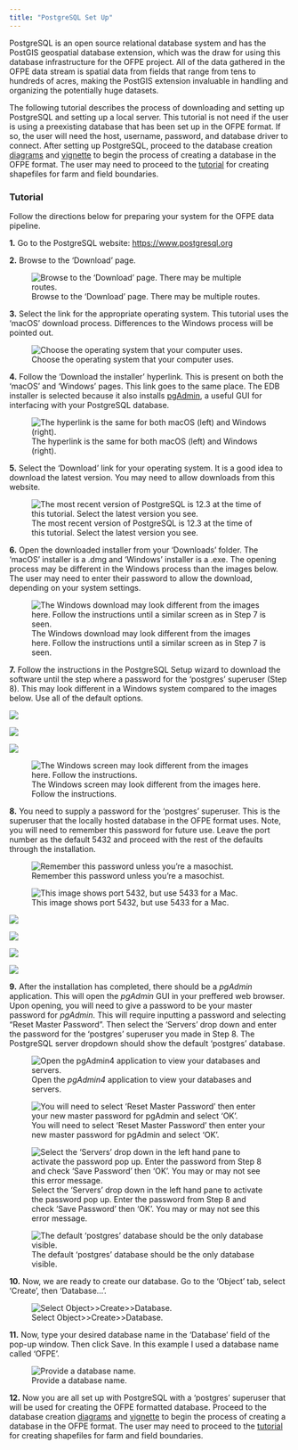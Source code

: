 ```yaml
---
title: "PostgreSQL Set Up"
---
```

PostgreSQL is an open source relational database system and has the PostGIS geospatial database extension, which was the draw for using this database infrastructure for the OFPE project. All of the data gathered in the OFPE data stream is spatial data from fields that range from tens to hundreds of acres, making the PostGIS extension invaluable in handling and organizing the potentially huge datasets.

The following tutorial describes the process of downloading and setting up PostgreSQL and setting up a local server. This tutorial is not need if the user is using a preexisting database that has been set up in the OFPE format. If so, the user will need the host, username, password, and database driver to connect. After setting up PostgreSQL, proceed to the database creation [diagrams](db_creation.html) and  [vignette](https://github.com/paulhegedus/OFPE/blob/master/vignettes/A1-DB_Create.Rmd) to begin the process of creating a database in the OFPE format. The user may need to proceed to the [tutorial](create_shp_qgis.html) for creating shapefiles for farm and field boundaries.

### Tutorial
Follow the directions below for preparing your system for the OFPE data pipeline.

**1.** Go to the PostgreSQL website: <https://www.postgresql.org> 

**2.** Browse to the 'Download' page.

![Browse to the 'Download' page. There may be multiple routes.](postgres_setup/step_2.png)


**3.** Select the link for the appropriate operating system. This tutorial uses the 'macOS' download process. Differences to the Windows process will be pointed out.

![Choose the operating system that your computer uses.](postgres_setup/step_3.png)


**4.** Follow the 'Download the installer' hyperlink. This is present on both the 'macOS' and 'Windows' pages. This link goes to the same place. The EDB installer is selected because it also installs [pgAdmin](https://www.pgadmin.org), a useful GUI for interfacing with your PostgreSQL database.

![The hyperlink is the same for both macOS (left) and Windows (right).](postgres_setup/step_4.png)


**5.** Select the 'Download' link for your operating system. It is a good idea to download the latest version. You may need to allow downloads from this website.

![The most recent version of PostgreSQL is 12.3 at the time of this tutorial. Select the latest version you see.](postgres_setup/step_5.png)


**6.** Open the downloaded installer from your 'Downloads' folder. The 'macOS' installer is a .dmg and 'Windows' installer is a .exe. The opening process may be different in the Windows process than the images below. The user may need to enter their password to allow the download, depending on your system settings.

![The Windows download may look different from the images here. Follow the instructions until a similar screen as in Step 7 is seen.](postgres_setup/step_6.png)


**7.** Follow the instructions in the PostgreSQL Setup wizard to download the software until the step where a password for the 'postgres' superuser (Step 8). This may look different in a Windows system compared to the images below. Use all of the default options.

![](postgres_setup/step_7a.png)

![](postgres_setup/step_7b.png)

![](postgres_setup/step_7c.png)

![The Windows screen may look different from the images here. Follow the instructions.](postgres_setup/step_7d.png)


**8.** You need to supply a password for the 'postgres' superuser. This is the superuser that the locally hosted database in the OFPE format uses. Note, you will need to remember this password for future use. Leave the port number as the default 5432 and proceed with the rest of the defaults through the installation.

![Remember this password unless you're a masochist.](postgres_setup/step_8a.png)

![This image shows port 5432, but use 5433 for a Mac.](postgres_setup/step_8b.png)

![](postgres_setup/step_8c.png)

![](postgres_setup/step_8d.png)

![](postgres_setup/step_8e.png)

![](postgres_setup/step_8f.png)


**9.** After the installation has completed, there should be a *pgAdmin* application. This will open the *pgAdmin* GUI in your preffered web browser. Upon opening, you will need to give a password to be your master password for *pgAdmin*. This will require inputting a password and selecting "Reset Master Password". Then select the 'Servers' drop down and enter the password for the 'postgres' superuser you made in Step 8. The PostgreSQL server dropdown should show the default 'postgres' database.

![Open the *pgAdmin4* application to view your databases and servers.](postgres_setup/step_9a.png)


![You will need to select 'Reset Master Password' then enter your new master password for pgAdmin and select 'OK'.](postgres_setup/step_9b.png)

![Select the 'Servers' drop down in the left hand pane to activate the password pop up. Enter the password from Step 8 and check 'Save Password' then 'OK'. You may or may not see this error message.](postgres_setup/step_9c.png)

![The default 'postgres' database should be the only database visible.](postgres_setup/step_9d.png)

**10.** Now, we are ready to create our database. Go to the 'Object' tab, select 'Create', then 'Database...'.

![Select Object>>Create>>Database.](postgres_setup/step_10.png)


**11.** Now, type your desired database name in the 'Database' field of the pop-up window. Then click Save. In this example I used a database name called 'OFPE'.

![Provide a database name.](postgres_setup/step_11.png)

**12.** Now you are all set up with PostgreSQL with a 'postgres' superuser that will be used for creating the OFPE formatted database. Proceed to the database creation [diagrams](db_creation.html) and  [vignette](https://github.com/paulhegedus/OFPE/blob/master/vignettes/A1-DB_Create.Rmd) to begin the process of creating a database in the OFPE format. The user may need to proceed to the [tutorial](create_shp_qgis.html) for creating shapefiles for farm and field boundaries.


